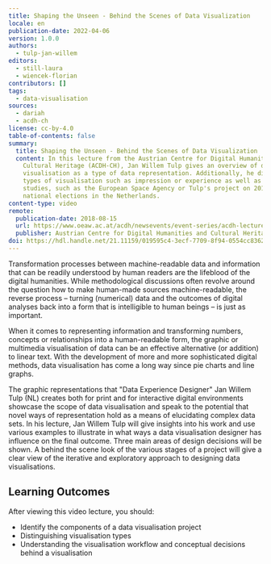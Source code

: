 ```yaml
---
title: Shaping the Unseen - Behind the Scenes of Data Visualization
locale: en
publication-date: 2022-04-06
version: 1.0.0
authors:
  - tulp-jan-willem
editors:
  - still-laura
  - wiencek-florian
contributors: []
tags:
  - data-visualisation
sources:
  - dariah
  - acdh-ch
license: cc-by-4.0
table-of-contents: false
summary:
  title: Shaping the Unseen - Behind the Scenes of Data Visualization
  content: In this lecture from the Austrian Centre for Digital Humanities and
    Cultural Heritage (ACDH-CH), Jan Willem Tulp gives an overview of data
    visualisation as a type of data representation. Additionally, he discusses
    types of visualisation such as impression or experience as well as case
    studies, such as the European Space Agency or Tulp's project on 2012
    national elections in the Netherlands.
content-type: video
remote:
  publication-date: 2018-08-15
  url: https://www.oeaw.ac.at/acdh/newsevents/event-series/acdh-lecture-42
  publisher: Austrian Centre for Digital Humanities and Cultural Heritage (ACDH-CH)
doi: https://hdl.handle.net/21.11159/019595c4-3ecf-7709-8f94-0554cc836240
---
```

Transformation processes between machine-readable data and information that can be readily understood by human readers are the lifeblood of the digital humanities. While methodological discussions often revolve around the question how to make human-made sources machine-readable, the reverse process – turning (numerical) data and the outcomes of digital analyses back into a form that is intelligible to human beings – is just as important.

When it comes to representing information and transforming numbers, concepts or relationships into a human-readable form, the graphic or multimedia visualisation of data can be an effective alternative (or addition) to linear text. With the development of more and more sophisticated digital methods, data visualisation has come a long way since pie charts and line graphs.

The graphic representations that "Data Experience Designer" Jan Willem Tulp (NL) creates both for print and for interactive digital environments showcase the scope of data visualisation and speak to the potential that novel ways of representation hold as a means of elucidating complex data sets. In his lecture, Jan Willem Tulp will give insights into his work and use various examples to illustrate in what ways a data visualisation designer has influence on the final outcome. Three main areas of design decisions will be shown. A behind the scene look of the various stages of a project will give a clear view of the iterative and exploratory approach to designing data visualisations.

## Learning Outcomes

After viewing this video lecture, you should:

* Identify the components of a data visualisation project
* Distinguishing visualisation types
* Understanding the visualisation workflow and conceptual decisions behind a visualisation

<VideoCard provider="youtube" id="m7FtOsx9dYM" title="ACDH-CH Lecture 4.2 Shaping the Unseen - Behind the Scences of Data Visualization" image="/assets/content/assets/en/resources/external/shaping-the-unseen-behind-the-scenes-of-data-visualization/acdh-ch-video.png" subtitle="Click here to view" />
